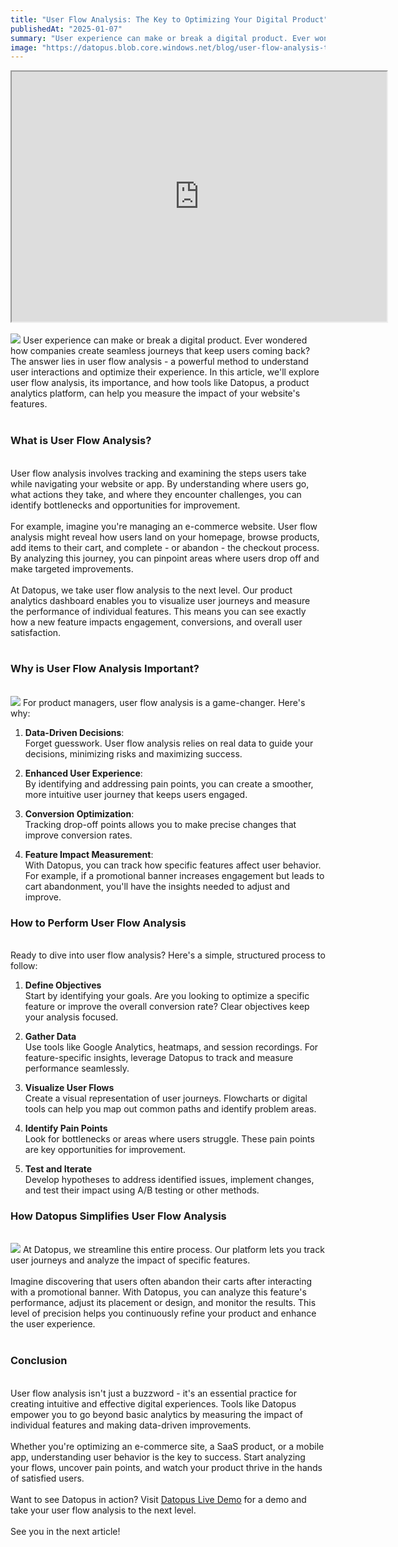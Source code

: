 ```yaml
---
title: "User Flow Analysis: The Key to Optimizing Your Digital Product"
publishedAt: "2025-01-07"
summary: "User experience can make or break a digital product. Ever wondered how companies create seamless journeys that keep users coming back? The answer lies in user flow analysis  -  a powerful method to understand user interactions and optimize their experience. In this article, we'll explore user flow analysis, its importance, and how tools like Datopus, a product analytics platform, can help you measure the impact of your website's features."
image: "https://datopus.blob.core.windows.net/blog/user-flow-analysis-the-key-to-optimizing-your-digital-product.jpg"
---
```

<div class="flex justify-center">
	<iframe class="blog-video" width="600" height="400" src="https://www.youtube.com/embed/7Yve0UFMwyw" allow="fullscreen"></iframe>
</div>
<br>

<img class="blog-image-right" src="https://datopus.blob.core.windows.net/blog/user-flow-analysis-the-key-to-optimizing-your-digital-product.jpg" />
User experience can make or break a digital product. Ever wondered how companies create seamless journeys that keep users coming back? The answer lies in user flow analysis  -  a powerful method to understand user interactions and optimize their experience. In this article, we'll explore user flow analysis, its importance, and how tools like <span class="text-primary">Datopus</span>, a product analytics platform, can help you measure the impact of your website's features.
<br><br>

### **What is User Flow Analysis?**  
<br>
User flow analysis involves tracking and examining the steps users take while navigating your website or app. By understanding where users go, what actions they take, and where they encounter challenges, you can identify bottlenecks and opportunities for improvement.  
<br><br>
For example, imagine you're managing an e-commerce website. User flow analysis might reveal how users land on your homepage, browse products, add items to their cart, and complete - or abandon - the checkout process. By analyzing this journey, you can pinpoint areas where users drop off and make targeted improvements.  
<br><br>
At <span class="text-primary">Datopus</span>, we take user flow analysis to the next level. Our product analytics dashboard enables you to visualize user journeys and measure the performance of individual features. This means you can see exactly how a new feature impacts engagement, conversions, and overall user satisfaction.
<br><br>

### **Why is User Flow Analysis Important?**  
<br>
<img class="blog-image-right" src="https://datopus.blob.core.windows.net/blog/user-flow-analysis-the-key-to-optimizing-your-digital-product-1.jpg" />
For product managers, user flow analysis is a game-changer. Here's why:  

1. **Data-Driven Decisions**:  
   Forget guesswork. User flow analysis relies on real data to guide your decisions, minimizing risks and maximizing success.  

2. **Enhanced User Experience**:  
   By identifying and addressing pain points, you can create a smoother, more intuitive user journey that keeps users engaged.  

3. **Conversion Optimization**:  
   Tracking drop-off points allows you to make precise changes that improve conversion rates.  

4. **Feature Impact Measurement**:  
   With <span class="text-primary">Datopus</span>, you can track how specific features affect user behavior. For example, if a promotional banner increases engagement but leads to cart abandonment, you'll have the insights needed to adjust and improve.  

### **How to Perform User Flow Analysis**  
<br>
Ready to dive into user flow analysis? Here's a simple, structured process to follow:  

1. **Define Objectives**  
Start by identifying your goals. Are you looking to optimize a specific feature or improve the overall conversion rate? Clear objectives keep your analysis focused.  

2. **Gather Data**  
Use tools like Google Analytics, heatmaps, and session recordings. For feature-specific insights, leverage <span class="text-primary">Datopus</span> to track and measure performance seamlessly.  

3. **Visualize User Flows**  
Create a visual representation of user journeys. Flowcharts or digital tools can help you map out common paths and identify problem areas.  

4. **Identify Pain Points**  
Look for bottlenecks or areas where users struggle. These pain points are key opportunities for improvement.  

5. **Test and Iterate**  
Develop hypotheses to address identified issues, implement changes, and test their impact using A/B testing or other methods.  

### **How Datopus Simplifies User Flow Analysis**  
<br>
<img class="blog-image-right" src="https://datopus.blob.core.windows.net/blog/user-flow-analysis-the-key-to-optimizing-your-digital-product-2.jpg" />
At <span class="text-primary">Datopus</span>, we streamline this entire process. Our platform lets you track user journeys and analyze the impact of specific features.  
<br><br>
Imagine discovering that users often abandon their carts after interacting with a promotional banner. With <span class="text-primary">Datopus</span>, you can analyze this feature's performance, adjust its placement or design, and monitor the results. This level of precision helps you continuously refine your product and enhance the user experience.
<br><br>

### **Conclusion**  
<br>
User flow analysis isn't just a buzzword - it's an essential practice for creating intuitive and effective digital experiences. Tools like <span class="text-primary">Datopus</span> empower you to go beyond basic analytics by measuring the impact of individual features and making data-driven improvements.  
<br><br>
Whether you're optimizing an e-commerce site, a SaaS product, or a mobile app, understanding user behavior is the key to success. Start analyzing your flows, uncover pain points, and watch your product thrive in the hands of satisfied users.  
<br><br>
Want to see <span class="text-primary">Datopus</span> in action? Visit <a href="https://app.datopus.io/demo-use-cases" class="text-primary">Datopus Live Demo</a> for a demo and take your user flow analysis to the next level.  
<br><br>
See you in the next article!